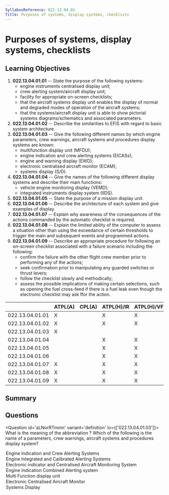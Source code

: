 ```yaml
---
SyllabusReference: 022.13.04.01
Title: Purposes of systems, display systems, checklists
---
```


# Purposes of systems, display systems, checklists

## Learning Objectives

1. **022.13.04.01.01** -- State the purpose of the following systems:
   - engine instruments centralised display unit;
   - crew alerting system/aircraft display unit;
   - facility for appropriate on-screen checklists;
   - that the aircraft systems display unit enables the display of normal and
     degraded modes of operation of the aircraft systems;
   - that the systems/aircraft display unit is able to show pictorial systems
     diagrams/schematics and associated parameters.
2. **022.13.04.01.02** -- Describe the similarities to EFIS with regard to basic
   system architecture.
3. **022.13.04.01.03** -- Give the following different names by which engine
   parameters, crew warnings, aircraft systems and procedures display systems
   are known:
   - multifunction display unit (MFDU);
   - engine indication and crew alerting systems (EICASs);
   - engine and warning display (EWD);
   - electronic centralised aircraft monitor (ECAM);
   - systems display (S/D).
4. **022.13.04.01.04** -- Give the names of the following different display
   systems and describe their main functions:
   - vehicle engine monitoring display (VEMD);
   - integrated instruments display system (IIDS).
5. **022.13.04.01.05** -- State the purpose of a mission display unit.
6. **022.13.04.01.06** -- Describe the architecture of each system and give
   examples of display.
7. **022.13.04.01.07** -- Explain why awareness of the consequences of the
   actions commanded by the automatic checklist is required.
8. **022.13.04.01.08** -- Explain the limited ability of the computer to assess
   a situation other than using the exceedance of certain thresholds to trigger
   the main and subsequent events and programmed actions.
9. **022.13.04.01.09** -- Describe an appropriate procedure for following an
   on-screen checklist associated with a failure scenario including the
   following:
   - confirm the failure with the other flight crew member prior to performing
     any of the actions;
   - seek confirmation prior to manipulating any guarded switches or thrust
     levers;
   - follow the checklist slowly and methodically;
   - assess the possible implications of making certain selections, such as
     opening the fuel cross-feed if there is a fuel leak even though the
     electronic checklist may ask ffor the action.

|                 | ATPL(A) | CPL(A) | ATPL(H)/IR | ATPL(H)/VFR | CPL(H) | IR  | CBIR(A) |
| --------------- | ------- | ------ | ---------- | ----------- | ------ | --- | ------- |
| 022.13.04.01.01 | X       |        | X          | X           |        |     |         |
| 022.13.04.01.02 | X       |        | X          | X           |        |     |         |
| 022.13.04.01.03 | X       |        |            |             |        |     |         |
| 022.13.04.01.04 |         |        | X          | X           |        |     |         |
| 022.13.04.01.05 |         |        | X          | X           |        |     |         |
| 022.13.04.01.06 |         |        | X          | X           |        |     |         |
| 022.13.04.01.07 | X       |        | X          | X           |        |     |         |
| 022.13.04.01.08 | X       |        | X          | X           |        |     |         |
| 022.13.04.01.09 | X       |        | X          | X           |        |     |         |

## Summary

## Questions

<Question id='aLNorRTmmn' variant='definition' lo={['022.13.04.01.03']}>
  <Text variant='oneCorrect' sameKey>
     What is the meaning of the abbreviation  <Subject/>? 
  </Text>
  <Text variant='oneCorrect' onlyDefined>
   Which of the following is the name of a parameters, crew warnings, 
   aircraft systems and procedures display system? 
  </Text>
  <Option id='aLNorRTmmn-1' key={1} subject={['EICAS']} why='Boeing System'>Engine Indication and Crew Alerting Systems</Option>
  <Option id='aLNorRTmmn-1a' key={1} why='Wrong definition for EICAS'>Engine Integrated and Calibrated Alerting Systems</Option>
  <Option id='aLNorRTmmn-1b' key={1} why='EICAS not EICAMS'>Electronic indicator and Centralised Aircraft Monitoring System</Option>
  <Option id='aLNorRTmmn-1c' key={1} why='wrong definition for EICAS'>Engine Indication Combined Alerting system</Option>

  <Option id='aLNorRTmmn-2' key={2} subject={['MFDU']} why=''>Multi Function display unit</Option>
  <Option id='aLNorRTmmn-3' key={3} subject={['ECAM']} why='Airbus System'>Electronic Centralised Aircraft Monitor</Option>
  <Option id='aLNorRTmmn-4' key={4} subject={['S/D']} why=''>Systems Display</Option>
</Question>
